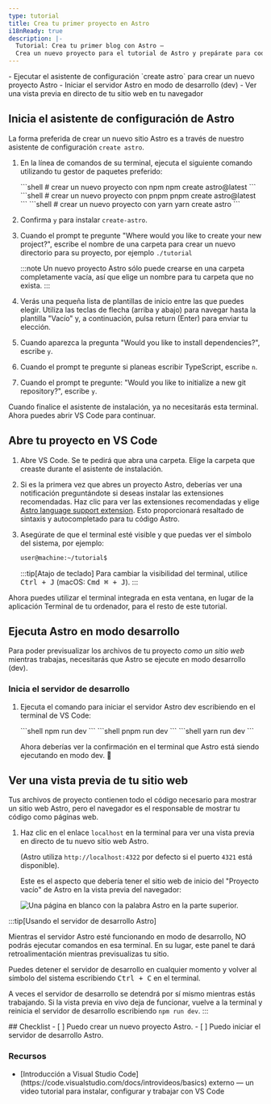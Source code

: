 ```yaml
---
type: tutorial
title: Crea tu primer proyecto en Astro
i18nReady: true
description: |-
  Tutorial: Crea tu primer blog con Astro —
  Crea un nuevo proyecto para el tutorial de Astro y prepárate para codificar
---
```




<PreCheck>
  - Ejecutar el asistente de configuración `create astro` para crear un nuevo proyecto Astro
  - Iniciar el servidor Astro en modo de desarrollo (dev)
  - Ver una vista previa en directo de tu sitio web en tu navegador
</PreCheck>

## Inicia el asistente de configuración de Astro

La forma preferida de crear un nuevo sitio Astro es a través de nuestro asistente de configuración `create astro`.

1. En la línea de comandos de su terminal, ejecuta el siguiente comando utilizando tu gestor de paquetes preferido:

    <PackageManagerTabs>
      <Fragment slot="npm">
      ```shell
      # crear un nuevo proyecto con npm
      npm create astro@latest
      ```
      </Fragment>
      <Fragment slot="pnpm">
      ```shell
      # crear un nuevo proyecto con pnpm
      pnpm create astro@latest
      ```
      </Fragment>
      <Fragment slot="yarn">
      ```shell
      # crear un nuevo proyecto con yarn
      yarn create astro
      ```
      </Fragment>
    </PackageManagerTabs>

2. Confirma `y` para instalar `create-astro`.
3. Cuando el prompt te pregunte "Where would you like to create your new project?", escribe el nombre de una carpeta para crear un nuevo directorio para su proyecto, por ejemplo `./tutorial`

    :::note
    Un nuevo proyecto Astro sólo puede crearse en una carpeta completamente vacía, así que elige un nombre para tu carpeta que no exista.
    :::

4. Verás una pequeña lista de plantillas de inicio entre las que puedes elegir. Utiliza las teclas de flecha (arriba y abajo) para navegar hasta la plantilla "Vacío" y, a continuación, pulsa return (Enter) para enviar tu elección. 

5. Cuando aparezca la pregunta "Would you like to install dependencies?", escribe `y`.

6. Cuando el prompt te pregunte si planeas escribir TypeScript, escribe `n`. 

7. Cuando el prompt te pregunte: "Would you like to initialize a new git repository?", escribe `y`.

Cuando finalice el asistente de instalación, ya no necesitarás esta terminal. Ahora puedes abrir VS Code para continuar.

## Abre tu proyecto en VS Code

1. Abre VS Code. Se te pedirá que abra una carpeta. Elige la carpeta que creaste durante el asistente de instalación.

2. Si es la primera vez que abres un proyecto Astro, deberías ver una notificación preguntándote si deseas instalar las extensiones recomendadas. Haz clic para ver las extensiones recomendadas y elige [Astro language support extension](https://marketplace.visualstudio.com/items?itemName=astro-build.astro-vscode). Esto proporcionará resaltado de sintaxis y autocompletado para tu código Astro.

3. Asegúrate de que el terminal esté visible y que puedas ver el símbolo del sistema, por ejemplo:

    ```sh
    user@machine:~/tutorial$
    ```

    :::tip[Atajo de teclado]
    Para cambiar la visibilidad del terminal, utilice <kbd>Ctrl + J</kbd> (macOS: <kbd>Cmd ⌘ + J</kbd>).
    :::

Ahora puedes utilizar el terminal integrada en esta ventana, en lugar de la aplicación Terminal de tu ordenador, para el resto de este tutorial.



## Ejecuta Astro en modo desarrollo

Para poder previsualizar los archivos de tu proyecto _como un sitio web_ mientras trabajas, necesitarás que Astro se ejecute en modo desarrollo (dev).

### Inicia el servidor de desarrollo

1. Ejecuta el comando para iniciar el servidor Astro dev escribiendo en el terminal de VS Code:

    <PackageManagerTabs>
      <Fragment slot="npm">
      ```shell
      npm run dev
      ```
      </Fragment>
      <Fragment slot="pnpm">
      ```shell
      pnpm run dev
      ```
      </Fragment>
      <Fragment slot="yarn">
      ```shell
      yarn run dev
      ```
      </Fragment>
    </PackageManagerTabs>

    Ahora deberías ver la confirmación en el terminal que Astro está siendo ejecutando en modo dev. 🚀

## Ver una vista previa de tu sitio web

Tus archivos de proyecto contienen todo el código necesario para mostrar un sitio web Astro, pero el navegador es el responsable de mostrar tu código como páginas web.

1. Haz clic en el enlace `localhost` en la terminal para ver una vista previa en directo de tu nuevo sitio web Astro. 

    (Astro utiliza `http://localhost:4322` por defecto si el puerto `4321` está disponible).

    Este es el aspecto que debería tener el sitio web de inicio del "Proyecto vacío" de Astro en la vista previa del navegador:

    ![Una página en blanco con la palabra Astro en la parte superior.](/tutorial/minimal.png)

:::tip[Usando el servidor de desarrollo Astro]

Mientras el servidor Astro esté funcionando en modo de desarrollo, NO podrás ejecutar comandos en esa terminal. En su lugar, este panel te dará retroalimentación mientras previsualizas tu sitio.

Puedes detener el servidor de desarrollo en cualquier momento y volver al símbolo del sistema escribiendo <kbd>Ctrl + C</kbd> en el terminal.

A veces el servidor de desarrollo se detendrá por sí mismo mientras estás trabajando. Si la vista previa en vivo deja de funcionar, vuelve a la terminal y reinicia el servidor de desarrollo escribiendo `npm run dev`.
:::

<Box icon="check-list">
## Checklist

<Checklist>
- [ ] Puedo crear un nuevo proyecto Astro.
- [ ] Puedo iniciar el servidor de desarrollo Astro.
</Checklist>
</Box>

### Recursos

- <p>[Introducción a Visual Studio Code](https://code.visualstudio.com/docs/introvideos/basics) <Badge>externo</Badge> — un video tutorial para instalar, configurar y trabajar con VS Code</p>
